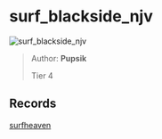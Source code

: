 
# surf_blackside_njv

![surf_blackside_njv](https://raw.githubusercontent.com/Sayt123/SurfMapPics/Maps-and-bonuses/csgo/surf_blackside_njv.jpg)

> Author: **Pupsik**
>
> Tier 4

## Records

[surfheaven](https://surfheaven.eu/map/surf_blackside_njv)
